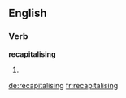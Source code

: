 ==English==

===Verb===
'''recapitalising'''

# {{third-person singular of|recapitalise}}

[[de:recapitalising]]
[[fr:recapitalising]]